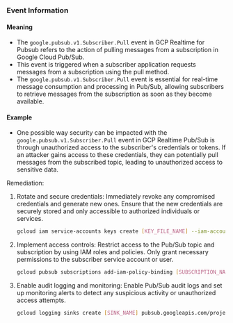 
### Event Information

#### Meaning

- The `google.pubsub.v1.Subscriber.Pull` event in GCP Realtime for Pubsub refers to the action of pulling messages from a subscription in Google Cloud Pub/Sub.
- This event is triggered when a subscriber application requests messages from a subscription using the pull method.
- The `google.pubsub.v1.Subscriber.Pull` event is essential for real-time message consumption and processing in Pub/Sub, allowing subscribers to retrieve messages from the subscription as soon as they become available.

#### Example

- One possible way security can be impacted with the `google.pubsub.v1.Subscriber.Pull` event in GCP Realtime Pub/Sub is through unauthorized access to the subscriber's credentials or tokens. If an attacker gains access to these credentials, they can potentially pull messages from the subscribed topic, leading to unauthorized access to sensitive data.

Remediation:
1. Rotate and secure credentials: Immediately revoke any compromised credentials and generate new ones. Ensure that the new credentials are securely stored and only accessible to authorized individuals or services.
   ```bash
   gcloud iam service-accounts keys create [KEY_FILE_NAME] --iam-account=[SERVICE_ACCOUNT_EMAIL]
   ```

2. Implement access controls: Restrict access to the Pub/Sub topic and subscription by using IAM roles and policies. Only grant necessary permissions to the subscriber service account or user.
   ```bash
   gcloud pubsub subscriptions add-iam-policy-binding [SUBSCRIPTION_NAME] --member=[MEMBER] --role=[ROLE]
   ```

3. Enable audit logging and monitoring: Enable Pub/Sub audit logs and set up monitoring alerts to detect any suspicious activity or unauthorized access attempts.
   ```bash
   gcloud logging sinks create [SINK_NAME] pubsub.googleapis.com/projects/[PROJECT_ID]/topics/[TOPIC_NAME] --log-filter='protoPayload.methodName="google.pubsub.v1.Subscriber.Pull"'
   ```


